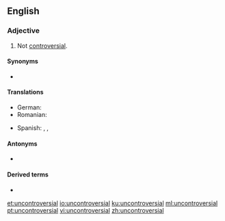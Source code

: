 ==English==

===Adjective===
{{en-adj}}

# Not [[controversial]].

====Synonyms====
* {{l|en|noncontroversial}} {{qualifier|less common}}

====Translations====
{{trans-top|not controversial}}
* German: {{t|de|unverfänglich}}
* Romanian: {{t|ro|necontroversat}}
{{trans-mid}}
* Spanish: {{t|es|nada conflictivo}}, {{t|es|no conflictivo}}, {{t|es|no polémico}}
{{trans-bottom}}

====Antonyms====
* {{l|en|controversial}}

====Derived terms====
* {{l|en|uncontroversially}}

[[et:uncontroversial]]
[[io:uncontroversial]]
[[ku:uncontroversial]]
[[ml:uncontroversial]]
[[pt:uncontroversial]]
[[vi:uncontroversial]]
[[zh:uncontroversial]]